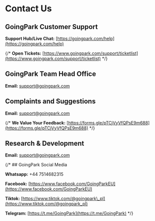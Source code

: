 # Contact Us

## GoingPark Customer Support

**Support Hub/Live Chat:** [https://goingpark.com/help](https://goingpark.com/help)

{/* **Open Tickets:** [https://www.goingpark.com/support/ticketlist](https://www.goingpark.com/support/ticketlist) */}

## GoingPark Team Head Office

**Email:** [support@goingpark.com](mailto:support@goingpark.com)

## Complaints and Suggestions

**Email:** [support@goingpark.com](mailto:support@goingpark.com)

{/* **We Value Your Feedback:** [https://forms.gle/pTCjVyVfQPsE9m688](https://forms.gle/pTCjVyVfQPsE9m688) */}

## Research & Development

**Email:** [support@goingpark.com](mailto:support@goingpark.com)

{/* ## GoingPark Social Media

**Whatsapp:** +44 7514682315

**Facebook:** [https://www.facebook.com/GoingParkEU](https://www.facebook.com/GoingParkEU)

**Tiktok:** [https://www.tiktok.com/@goingpark\_pl](https://www.tiktok.com/@goingpark_pl)

**Telegram:** [https://t.me/GoingPark](https://t.me/GoingPark) */}
